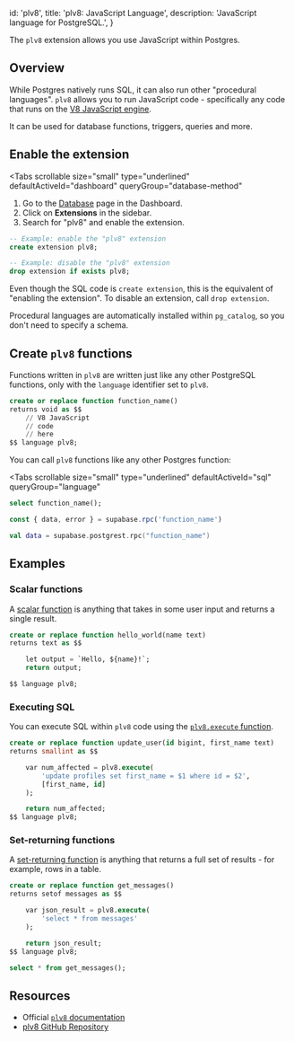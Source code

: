 
  id: 'plv8',
  title: 'plv8: JavaScript Language',
  description: 'JavaScript language for PostgreSQL.',
}

The `plv8` extension allows you use JavaScript within Postgres.

## Overview

While Postgres natively runs SQL, it can also run other "procedural languages".
`plv8` allows you to run JavaScript code - specifically any code that runs on the [V8 JavaScript engine](https://v8.dev).

It can be used for database functions, triggers, queries and more.

## Enable the extension

<Tabs
  scrollable
  size="small"
  type="underlined"
  defaultActiveId="dashboard"
  queryGroup="database-method"
>
<TabPanel id="dashboard" label="Dashboard">

1. Go to the [Database](https://supabase.com/dashboard/project/_/database/tables) page in the Dashboard.
2. Click on **Extensions** in the sidebar.
3. Search for "plv8" and enable the extension.

</TabPanel>
<TabPanel id="sql" label="SQL">

```sql
-- Example: enable the "plv8" extension
create extension plv8;

-- Example: disable the "plv8" extension
drop extension if exists plv8;
```

Even though the SQL code is `create extension`, this is the equivalent of "enabling the extension".
To disable an extension, call `drop extension`.

Procedural languages are automatically installed within `pg_catalog`, so you don't need to specify a schema.

</TabPanel>
</Tabs>

## Create `plv8` functions

Functions written in `plv8` are written just like any other PostgreSQL functions, only
with the `language` identifier set to `plv8`.

```sql
create or replace function function_name()
returns void as $$
    // V8 JavaScript
    // code
    // here
$$ language plv8;
```

You can call `plv8` functions like any other Postgres function:

<Tabs
  scrollable
  size="small"
  type="underlined"
  defaultActiveId="sql"
  queryGroup="language"
>
<TabPanel id="sql" label="SQL">

```sql
select function_name();
```

</TabPanel>
<TabPanel id="js" label="JavaScript">

```js
const { data, error } = supabase.rpc('function_name')
```

</TabPanel>
<TabPanel id="kotlin" label="Kotlin">

```kotlin
val data = supabase.postgrest.rpc("function_name")
```

</TabPanel>
</Tabs>

## Examples

### Scalar functions

A [scalar function](https://plv8.github.io/#scalar-function-calls) is anything that takes in some user input and returns a single result.

```sql
create or replace function hello_world(name text)
returns text as $$

    let output = `Hello, ${name}!`;
    return output;

$$ language plv8;
```

### Executing SQL

You can execute SQL within `plv8` code using the [`plv8.execute` function](https://plv8.github.io/#plv8-execute).

```sql
create or replace function update_user(id bigint, first_name text)
returns smallint as $$

    var num_affected = plv8.execute(
        'update profiles set first_name = $1 where id = $2',
        [first_name, id]
    );

    return num_affected;
$$ language plv8;
```

### Set-returning functions

A [set-returning function](https://plv8.github.io/#set-returning-function-calls) is anything that returns a full set of results - for example, rows in a table.

```sql
create or replace function get_messages()
returns setof messages as $$

    var json_result = plv8.execute(
        'select * from messages'
    );

    return json_result;
$$ language plv8;

select * from get_messages();
```

## Resources

- Official [`plv8` documentation](https://plv8.github.io/)
- [plv8 GitHub Repository](https://github.com/plv8/plv8)


